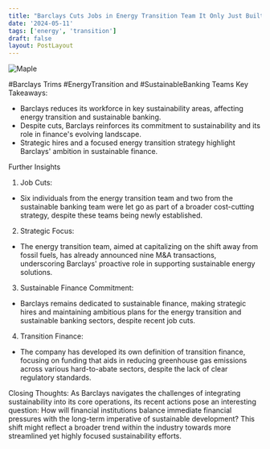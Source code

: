 ```yaml
---
title: "Barclays Cuts Jobs in Energy Transition Team It Only Just Built . "
date: '2024-05-11'
tags: ['energy', 'transition']
draft: false
layout: PostLayout
---
```


<div className="flex justify-center">
<div className="my-1 w-full px-2 xl:my-1 xl:w-1/2 xl:px-2">
    <img src="None" alt="Maple" className="mx-auto h-58 w-auto" />
</div>
</div>

#Barclays Trims #EnergyTransition and #SustainableBanking Teams
Key Takeaways:
- Barclays reduces its workforce in key sustainability areas, affecting energy transition and sustainable banking.
- Despite cuts, Barclays reinforces its commitment to sustainability and its role in finance's evolving landscape.
- Strategic hires and a focused energy transition strategy highlight Barclays' ambition in sustainable finance.

Further Insights
1. Job Cuts:
- Six individuals from the energy transition team and two from the sustainable banking team were let go as part of a broader cost-cutting strategy, despite these teams being newly established.

2. Strategic Focus:
- The energy transition team, aimed at capitalizing on the shift away from fossil fuels, has already announced nine M&A transactions, underscoring Barclays' proactive role in supporting sustainable energy solutions.

3. Sustainable Finance Commitment:
- Barclays remains dedicated to sustainable finance, making strategic hires and maintaining ambitious plans for the energy transition and sustainable banking sectors, despite recent job cuts.

4. Transition Finance:
- The company has developed its own definition of transition finance, focusing on funding that aids in reducing greenhouse gas emissions across various hard-to-abate sectors, despite the lack of clear regulatory standards.

Closing Thoughts:
As Barclays navigates the challenges of integrating sustainability into its core operations, its recent actions pose an interesting question: How will financial institutions balance immediate financial pressures with the long-term imperative of sustainable development? This shift might reflect a broader trend within the industry towards more streamlined yet highly focused sustainability efforts.
